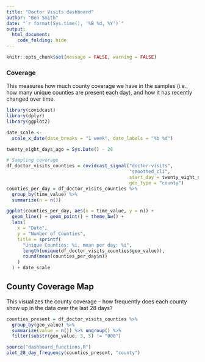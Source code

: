 ```yaml
---
title: "Doctor Visits dashboard"
author: "Ben Smith"
date: "`r format(Sys.time(), '%B %d, %Y')`"
output:
  html_document:
    code_folding: hide
---
```


```r
knitr::opts_chunk$set(message = FALSE, warning = FALSE)
```

### Coverage

This measures how much county coverage we have in the samples (i.e., how many unique counties are present each day), and how it has recently changed over time.

```r

library(covidcast)
library(dplyr)
library(ggplot2)

date_scale <-
  scale_x_date(date_breaks = "1 week", date_labels = "%b %d")

twenty_eight_days_ago = Sys.Date() - 28

# Sampling coverage
df_doctor_visits_counties = covidcast_signal("doctor-visits",
                                             "smoothed_cli",
                                             start_day = twenty_eight_days_ago,
                                             geo_type = "county")
counties_per_day = df_doctor_visits_counties %>%
  group_by(time_value) %>%
  summarize(n = n())

ggplot(counties_per_day, aes(x = time_value, y = n)) +
  geom_line() + geom_point() + theme_bw() +
  labs(
    x = "Date",
    y = "Number of Counties",
    title = sprintf(
      "Unique Counties: %i, mean per day: %i",
      length(unique(df_doctor_visits_counties$geo_value)),
      round(mean(counties_per_day$n))
    )
  ) + date_scale
```

## County Coverage Map

This visualizes the county coverage -- how frequently does each county show up in the data over the last 28 days?

```r

counties_present = df_doctor_visits_counties %>%
  group_by(geo_value) %>%
  summarize(value = n()) %>% ungroup() %>%
  filter(substr(geo_value, 3, 5) != "000")

source("dashboard_functions.R")
plot_28_day_frequency(counties_present, "county")
```